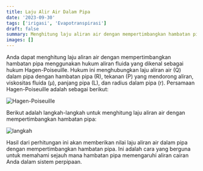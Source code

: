 ```yaml
---
title: Laju Alir Air Dalam Pipa
date: '2023-09-30'
tags: ['irigasi', 'Evapotranspirasi']
draft: false
summary: Menghitung laju aliran air dengan mempertimbangkan hambatan pipa menggunakan hukum aliran fluida yang dikenal sebagai hukum Hagen-Poiseuille.
images: []
---
```


Anda dapat menghitung laju aliran air dengan mempertimbangkan hambatan pipa menggunakan hukum aliran fluida yang dikenal sebagai hukum Hagen-Poiseuille. Hukum ini menghubungkan laju aliran air (Q) dalam pipa dengan hambatan pipa (R), tekanan (P) yang mendorong aliran, viskositas fluida (μ), panjang pipa (L), dan radius dalam pipa (r). Persamaan Hagen-Poiseuille adalah sebagai berikut:

![Hagen-Poiseuille](/static/images/drip/Hagen-Poiseuille.jpg)

Berikut adalah langkah-langkah untuk menghitung laju aliran air dengan mempertimbangkan hambatan pipa:

![langkah](/static/images/drip/langkah-hitung-laju-alir.jpg)

Hasil dari perhitungan ini akan memberikan nilai laju aliran air dalam pipa dengan mempertimbangkan hambatan pipa. Ini adalah cara yang berguna untuk memahami sejauh mana hambatan pipa memengaruhi aliran cairan Anda dalam sistem perpipaan.
